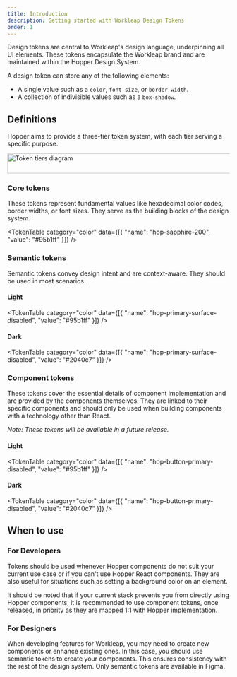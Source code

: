 ```yaml
---
title: Introduction
description: Getting started with Workleap Design Tokens
order: 1
---
```


Design tokens are central to Workleap's design language, underpinning all UI elements. These tokens encapsulate the Workleap brand and are maintained within the Hopper Design System.

A design token can store any of the following elements:

- A single value such as a `color`, `font-size`, or `border-width`.
- A collection of indivisible values such as a `box-shadow`.

## Definitions

Hopper aims to provide a three-tier token system, with each tier serving a specific purpose.

<Card>
    <Image src="https://cdn.platform.workleap.com/hopper/webdoc/token-details.png" width="654" height="45" alt="Token tiers diagram" />
</Card>

### Core tokens

These tokens represent fundamental values like hexadecimal color codes, border widths, or font sizes. They serve as the building blocks of the design system.

<TokenTable category="color" data={[{
    "name": "hop-sapphire-200",
    "value": "#95b1ff"
}]} />

### Semantic tokens

Semantic tokens convey design intent and are context-aware. They should be used in most scenarios.

#### Light

<TokenTable category="color" data={[{
    "name": "hop-primary-surface-disabled",
    "value": "#95b1ff"
}]} />

#### Dark

<TokenTable category="color" data={[{
    "name": "hop-primary-surface-disabled",
    "value": "#2040c7"
}]} />

### Component tokens

These tokens cover the essential details of component implementation and are provided by the components themselves. They are linked to their specific components and should only be used when building components with a technology other than React.

_Note: These tokens will be available in a future release._

#### Light

<TokenTable category="color" data={[{
    "name": "hop-button-primary-disabled",
    "value": "#95b1ff"
}]} />

#### Dark

<TokenTable category="color" data={[{
    "name": "hop-button-primary-disabled",
    "value": "#2040c7"
}]} />

## When to use

### For Developers

Tokens should be used whenever Hopper components do not suit your current use case or if you can't use Hopper React components. They are also useful for situations such as setting a background color on an element.

It should be noted that if your current stack prevents you from directly using Hopper components, it is recommended to use component tokens, once released, in priority as they are mapped 1:1 with Hopper implementation.

### For Designers

When developing features for Workleap, you may need to create new components or enhance existing ones. In this case, you should use semantic tokens to create your components. This ensures consistency with the rest of the design system. Only semantic tokens are available in Figma.

